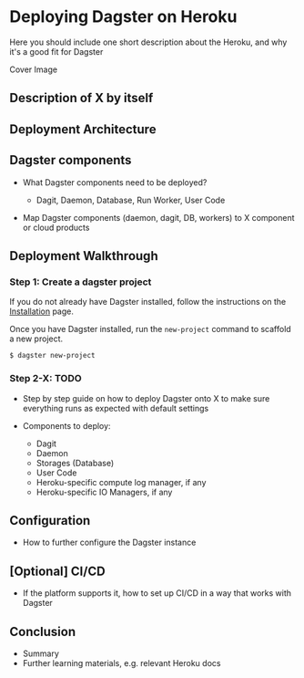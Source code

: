 # Deploying Dagster on Heroku

Here you should include one short description about the Heroku, and why it's a good fit for Dagster

<div className="w-full h-48 bg-gray-50 flex items-center justify-center">
  Cover Image
</div>

## Description of X by itself

<TODO />

## Deployment Architecture

<!-- This diagram should show how the various dagster components are deployed on X. For example, in AWS:
    - The storages would be shown running on RDS
    - The dagster-daemon might be running in its own EC2 instance but networked to RDS
-->

<PlaceholderImage caption="Architecture Diagram" />

## Dagster components

- What Dagster components need to be deployed?

  - Dagit, Daemon, Database, Run Worker, User Code

- Map Dagster components (daemon, dagit, DB, workers) to X component or cloud products

## Deployment Walkthrough

### Step 1: Create a dagster project

If you do not already have Dagster installed, follow the instructions on the [Installation](/getting-started/install) page.

Once you have Dagster installed, run the `new-project` command to scaffold a new project.

    $ dagster new-project

### Step 2-X: TODO

- Step by step guide on how to deploy Dagster onto X to make sure everything runs as expected with default settings
- Components to deploy:

  - Dagit
  - Daemon
  - Storages (Database)
  - User Code
  - Heroku-specific compute log manager, if any
  - Heroku-specific IO Managers, if any

## Configuration

- How to further configure the Dagster instance

## \[Optional] CI/CD

- If the platform supports it, how to set up CI/CD in a way that works with Dagster

## Conclusion

- Summary
- Further learning materials, e.g. relevant Heroku docs

```
```
